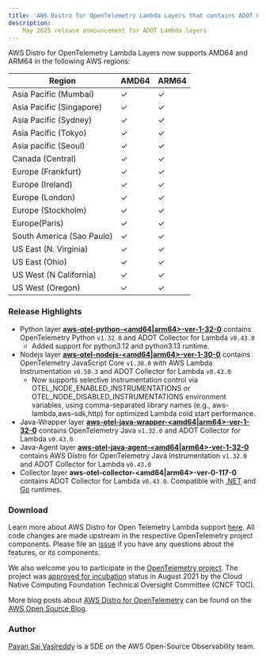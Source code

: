 ```yaml
---
title: 'AWS Distro for OpenTelemetry Lambda Layers that contains ADOT Collector v0.43.0 are now available'
description:
    May 2025 release announcement for ADOT Lambda layers
---
```



<SectionSeparator />

AWS Distro for OpenTelemetry Lambda Layers now supports AMD64 and ARM64 in the following AWS regions:

|Region                   | AMD64 | ARM64 |
|-------------------------|-------|-------|
|Asia Pacific (Mumbai)    |  ✓    |  ✓    |
|Asia Pacific (Singapore) |  ✓    |  ✓    |
|Asia Pacific (Sydney)    |  ✓    |  ✓    |
|Asia Pacific (Tokyo)     |  ✓    |  ✓    |
|Asia pacific (Seoul)     |  ✓    |  ✓    |
|Canada (Central)         |  ✓    |  ✓    |
|Europe (Frankfurt)       |  ✓    |  ✓    |
|Europe (Ireland)         |  ✓    |  ✓    |
|Europe (London)          |  ✓    |  ✓    |
|Europe (Stockholm)       |  ✓    |  ✓    |
|Europe(Paris)            |  ✓    |  ✓    |
|South America (Sao Paulo)|  ✓    |  ✓    |
|US East (N. Virginia)    |  ✓    |  ✓    |
|US East (Ohio)           |  ✓    |  ✓    |
|US West (N California)   |  ✓    |  ✓    |
|US West (Oregon)         |  ✓    |  ✓    |

<SectionSeparator />

### Release Highlights
- Python layer [**aws-otel-python-<amd64|arm64>-ver-1-32-0**](https://aws-otel.github.io/docs/getting-started/lambda/lambda-python) contains OpenTelemetry Python `v1.32.0` and ADOT Collector for Lambda `v0.43.0`
    - Added support for python3.12 and python3.13 runtime.
- Nodejs layer [**aws-otel-nodejs-<amd64|arm64>-ver-1-30-0**](https://aws-otel.github.io/docs/getting-started/lambda/lambda-js) contains OpenTelemetry JavaScript Core `v1.30.0` with AWS Lambda Instrumentation `v0.50.3` and ADOT Collector for Lambda `v0.43.0`
    - Now supports selective instrumentation control via OTEL_NODE_ENABLED_INSTRUMENTATIONS or OTEL_NODE_DISABLED_INSTRUMENTATIONS environment variables, using comma-separated library names (e.g., aws-lambda,aws-sdk,http) for optimized Lambda cold start performance.
- Java-Wrapper layer [**aws-otel-java-wrapper-<amd64|arm64>-ver-1-32-0**](https://aws-otel.github.io/docs/getting-started/lambda/lambda-java) contains OpenTelemetry Java `v1.32.0` and ADOT Collector for Lambda `v0.43.0`
- Java-Agent layer [**aws-otel-java-agent-<amd64|arm64>-ver-1-32-0**](https://aws-otel.github.io/docs/getting-started/lambda/lambda-java-auto-instr) contains AWS Distro for OpenTelemetry Java Instrumentation `v1.32.0` and ADOT Collector for Lambda `v0.43.0`
- Collector layer **aws-otel-collector-<amd64|arm64>-ver-0-117-0** contains ADOT Collector for Lambda `v0.43.0`. Compatible with [.NET](https://aws-otel.github.io/docs/getting-started/lambda/lambda-dotnet) and [Go](https://aws-otel.github.io/docs/getting-started/lambda/lambda-go) runtimes.

### Download

Learn more about AWS Distro for Open Telemetry Lambda support [here](https://aws-otel.github.io/docs/getting-started/lambda). All code changes are made upstream in the respective OpenTelemetry project components. Please file an [issue](https://github.com/aws-observability/aws-otel-community/issues) if you have any questions about the features, or its components.

We also welcome you to participate in the [OpenTelemetry project](https://github.com/open-telemetry). The project was [approved for incubation](https://www.cncf.io/blog/2021/08/26/opentelemetry-becomes-a-cncf-incubating-project/) status in August 2021 by the Cloud Native Computing Foundation Technical Oversight Committee (CNCF TOC).

More blog posts about
[AWS Distro for OpenTelemetry](https://aws.amazon.com/blogs/opensource/category/management-tools/aws-distro-for-opentelemetry/) can be found on the
[AWS Open Source Blog](https://aws.amazon.com/blogs/opensource/category/management-tools/aws-distro-for-opentelemetry/).


### Author

[Pavan Sai Vasireddy](https://github.com/vasireddy99) is a SDE on the AWS Open-Source Observability team.
